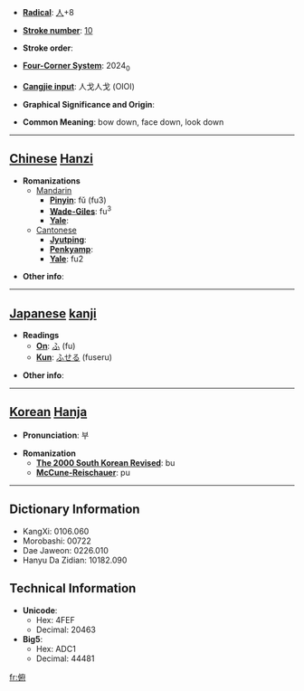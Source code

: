 * '''[[Wiktionary:Chinese radical index| Radical]]''': [[Wiktionary:Chinese radical index 人|人]]+8

* '''[[Wiktionary:Chinese total strokes index|Stroke number]]''': [[Wiktionary:Chinese total strokes index 10|10]]

* '''Stroke order''': 

* '''[[Wiktionary:Chinese four corner index|Four-Corner System]]''': 2024<sub>0</sub>

* '''[[Wiktionary:Chinese Cangjie index|Cangjie input]]''': 人戈人戈 (OIOI)

* '''Graphical Significance and Origin''': 

* '''Common Meaning''': bow down, face down, look down

----

== [[Chinese]] [[Hanzi]] ==

* '''Romanizations'''
** [[Mandarin]]
*** '''[[Pinyin]]''': fǔ (fu3)
*** '''[[Wade-Giles]]''': fu<sup>3</sup>
*** '''[[Yale]]''': 
**[[Cantonese]]
***'''[[Jyutping]]''':
***'''[[Penkyamp]]''': 
***'''[[Yale]]''': fu2

* '''Other info''': 

----

== [[Japanese]] [[kanji]] ==

* '''Readings'''
** '''[[On]]''': [[ふ]] (fu)
** '''[[Kun]]''': [[ふせる]] (fuseru)

* '''Other info''':  

----

== [[Korean]] [[Hanja]] ==

* '''Pronunciation''': 부

* '''Romanization'''
** '''[[The 2000 South Korean Revised Romanization|The 2000 South Korean Revised]]''': bu
** '''[[McCune-Reischauer]]''': pu

----

== Dictionary Information ==

* KangXi: 0106.060
* Morobashi: 00722
* Dae Jaweon: 0226.010
* Hanyu Da Zidian: 10182.090

== Technical Information ==

* '''Unicode''':
** Hex: 4FEF
** Decimal: 20463
* '''Big5''':
** Hex: ADC1
** Decimal: 44481

[[fr:俯]]